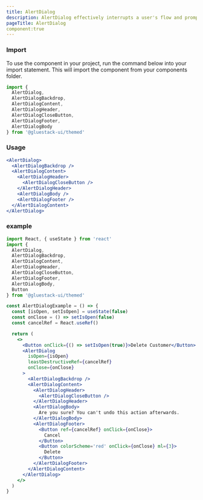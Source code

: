 ```yaml
---
title: AlertDialog
description: AlertDialog effectively interrupts a user's flow and prompts them to take a specific action. It's commonly used for mandatory confirmations or call-to-actions.
pageTitle: AlertDialog
component:true
---
```


### Import

To use the component in your project, run the command below into your import statement. This will import the component from your components folder.

```jsx
import {
  AlertDialog,
  AlertDialogBackdrop,
  AlertDialogContent,
  AlertDialogHeader,
  AlertDialogCloseButton,
  AlertDialogFooter,
  AlertDialogBody
} from '@gluestack-ui/themed'
```

### Usage

```jsx
<AlertDialog>
  <AlertDialogBackdrop />
  <AlertDialogContent>
    <AlertDialogHeader>
      <AlertDialogCloseButton />
    </AlertDialogHeader>
    <AlertDialogBody />
    <AlertDialogFooter />
  </AlertDialogContent>
</AlertDialog>
```

### example

```jsx
import React, { useState } from 'react'
import {
  AlertDialog,
  AlertDialogBackdrop,
  AlertDialogContent,
  AlertDialogHeader,
  AlertDialogCloseButton,
  AlertDialogFooter,
  AlertDialogBody,
  Button
} from '@gluestack-ui/themed'

const AlertDialogExample = () => {
  const [isOpen, setIsOpen] = useState(false)
  const onClose = () => setIsOpen(false)
  const cancelRef = React.useRef()

  return (
    <>
      <Button onClick={() => setIsOpen(true)}>Delete Customer</Button>
      <AlertDialog
        isOpen={isOpen}
        leastDestructiveRef={cancelRef}
        onClose={onClose}
      >
        <AlertDialogBackdrop />
        <AlertDialogContent>
          <AlertDialogHeader>
            <AlertDialogCloseButton />
          </AlertDialogHeader>
          <AlertDialogBody>
            Are you sure? You can't undo this action afterwards.
          </AlertDialogBody>
          <AlertDialogFooter>
            <Button ref={cancelRef} onClick={onClose}>
              Cancel
            </Button>
            <Button colorScheme='red' onClick={onClose} ml={3}>
              Delete
            </Button>
          </AlertDialogFooter>
        </AlertDialogContent>
      </AlertDialog>
    </>
  )
}
```
